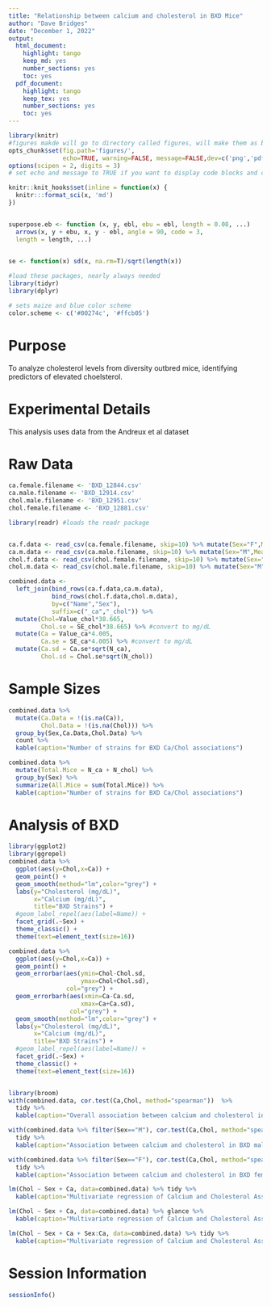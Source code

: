 ```yaml
---
title: "Relationship between calcium and cholesterol in BXD Mice"
author: "Dave Bridges"
date: "December 1, 2022"
output:
  html_document:
    highlight: tango
    keep_md: yes
    number_sections: yes
    toc: yes
  pdf_document:
    highlight: tango
    keep_tex: yes
    number_sections: yes
    toc: yes
---
```


```r
library(knitr)
#figures makde will go to directory called figures, will make them as both png and pdf files 
opts_chunk$set(fig.path='figures/',
               echo=TRUE, warning=FALSE, message=FALSE,dev=c('png','pdf'))
options(scipen = 2, digits = 3)
# set echo and message to TRUE if you want to display code blocks and code output respectively

knitr::knit_hooks$set(inline = function(x) {
  knitr:::format_sci(x, 'md')
})


superpose.eb <- function (x, y, ebl, ebu = ebl, length = 0.08, ...)
  arrows(x, y + ebu, x, y - ebl, angle = 90, code = 3,
  length = length, ...)

  
se <- function(x) sd(x, na.rm=T)/sqrt(length(x))

#load these packages, nearly always needed
library(tidyr)
library(dplyr)

# sets maize and blue color scheme
color.scheme <- c('#00274c', '#ffcb05')
```

# Purpose

To analyze cholesterol levels from diversity outbred mice, identifying predictors of elevated choelsterol.

# Experimental Details

This analysis uses data from the Andreux et al dataset

# Raw Data

```r
ca.female.filename <- 'BXD_12844.csv'	
ca.male.filename <- 'BXD_12914.csv' 
chol.male.filename <- 'BXD_12951.csv'	
chol.female.filename <- 'BXD_12881.csv'
```


```r
library(readr) #loads the readr package


ca.f.data <- read_csv(ca.female.filename, skip=10) %>% mutate(Sex="F",Measure="Ca")
ca.m.data <- read_csv(ca.male.filename, skip=10) %>% mutate(Sex="M",Measure="Ca")
chol.f.data <- read_csv(chol.female.filename, skip=10) %>% mutate(Sex="F",Measure="Chol")
chol.m.data <- read_csv(chol.male.filename, skip=10) %>% mutate(Sex="M",Measure="Chol")

combined.data <-
  left_join(bind_rows(ca.f.data,ca.m.data),
            bind_rows(chol.f.data,chol.m.data),
            by=c("Name","Sex"),
            suffix=c("_ca","_chol")) %>%
  mutate(Chol=Value_chol*38.665,
         Chol.se = SE_chol*38.665) %>% #convert to mg/dL
  mutate(Ca = Value_ca*4.005,
         Ca.se = SE_ca*4.005) %>% #convert to mg/dL 
  mutate(Ca.sd = Ca.se*sqrt(N_ca),
         Chol.sd = Chol.se*sqrt(N_chol))

```

# Sample Sizes

```r
combined.data %>%
  mutate(Ca.Data = !(is.na(Ca)),
         Chol.Data = !(is.na(Chol))) %>%
  group_by(Sex,Ca.Data,Chol.Data) %>%
  count %>%
  kable(caption="Number of strains for BXD Ca/Chol associations")

combined.data %>%
  mutate(Total.Mice = N_ca + N_chol) %>%
  group_by(Sex) %>%
  summarize(All.Mice = sum(Total.Mice)) %>%
  kable(caption="Number of strains for BXD Ca/Chol associations")
```

# Analysis of BXD 

```r
library(ggplot2)
library(ggrepel)
combined.data %>%
  ggplot(aes(y=Chol,x=Ca)) +
  geom_point() +
  geom_smooth(method="lm",color="grey") +
  labs(y="Cholesterol (mg/dL)",
       x="Calcium (mg/dL)",
       title="BXD Strains") +
  #geom_label_repel(aes(label=Name)) +
  facet_grid(.~Sex) +
  theme_classic() +
  theme(text=element_text(size=16))

combined.data %>%
  ggplot(aes(y=Chol,x=Ca)) +
  geom_point() +
  geom_errorbar(aes(ymin=Chol-Chol.sd,
                    ymax=Chol+Chol.sd),
                col="grey") +
  geom_errorbarh(aes(xmin=Ca-Ca.sd,
                    xmax=Ca+Ca.sd),
                 col="grey") +
  geom_smooth(method="lm",color="grey") +
  labs(y="Cholesterol (mg/dL)",
       x="Calcium (mg/dL)",
       title="BXD Strains") +
  #geom_label_repel(aes(label=Name)) +
  facet_grid(.~Sex) +
  theme_classic() +
  theme(text=element_text(size=16))


library(broom)
with(combined.data, cor.test(Ca,Chol, method="spearman"))  %>%
  tidy %>%
  kable(caption="Overall association between calcium and cholesterol in BXD mice")

with(combined.data %>% filter(Sex=="M"), cor.test(Ca,Chol, method="spearman"))  %>%
  tidy %>%
  kable(caption="Association between calcium and cholesterol in BXD male mice")

with(combined.data %>% filter(Sex=="F"), cor.test(Ca,Chol, method="spearman"))  %>%
  tidy %>%
  kable(caption="Association between calcium and cholesterol in BXD female mice")

lm(Chol ~ Sex + Ca, data=combined.data) %>% tidy %>%
  kable(caption="Multivariate regression of Calcium and Cholesterol Associations")

lm(Chol ~ Sex + Ca, data=combined.data) %>% glance %>%
  kable(caption="Multivariate regression of Calcium and Cholesterol Associations")

lm(Chol ~ Sex + Ca + Sex:Ca, data=combined.data) %>% tidy %>%
  kable(caption="Multivariate regression of Calcium and Cholesterol Associations, testing for modification by sex")
```

# Session Information

```r
sessionInfo()
```

